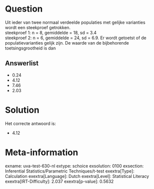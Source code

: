 Question
========

Uit ieder van twee normaal verdeelde populaties met gelijke varianties
wordt een steekproef getrokken.\
steekproef 1: n = 8, gemiddelde = 18, sd = 3.4\
steekproef 2: n = 6, gemiddelde = 24, sd = 6.9. Er wordt getoetst of de
populatievarianties gelijk zijn. De waarde van de bijbehorende
toetsingsgrootheid is dan


Answerlist
----------

* 0.24
* 4.12
* 7.46
* 2.03

Solution
========

Het correcte antwoord is: 

* 4.12

Meta-information
================
exname: uva-test-630-nl
extype: schoice
exsolution: 0100
exsection: Inferential Statistics/Parametric Techniques/t-test
exextra[Type]: Calculation
exextra[Language]: Dutch
exextra[Level]: Statistical Literacy
exextra[IRT-Difficulty]: 2.037
exextra[p-value]: 0.5632
